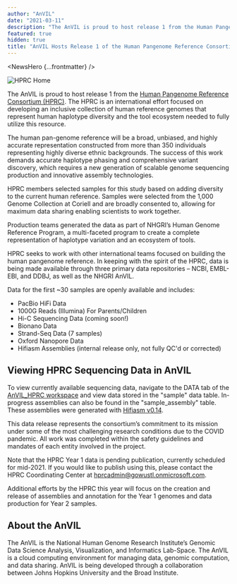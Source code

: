 ```yaml
---
author: "AnVIL"
date: "2021-03-11"
description: "The AnVIL is proud to host release 1 from the Human Pangenome Reference Consortium (HPRC). The HPRC is an international effort focused on developing an inclusive collection of human reference genomes that represent human haplotype diversity and the tool ecosystem needed to fully utilize this resource."
featured: true
hidden: true
title: "AnVIL Hosts Release 1 of the Human Pangenome Reference Consortium Data"
---
```


<NewsHero {...frontmatter} />

![HPRC Home](/consortia/news/hprc-home.png)

The AnVIL is proud to host release 1 from the [Human Pangenome Reference Consortium (HPRC)](https://humanpangenome.org/year-1-sequencing-data-release/). The HPRC is an international effort focused on developing an inclusive collection of human reference genomes that represent human haplotype diversity and the tool ecosystem needed to fully utilize this resource.

The human pan-genome reference will be a broad, unbiased, and highly accurate representation constructed from more than 350 individuals representing highly diverse ethnic backgrounds. The success of this work demands accurate haplotype phasing and comprehensive variant discovery, which requires a new generation of scalable genome sequencing production and innovative assembly technologies.

HPRC members selected samples for this study based on adding diversity to the current human reference. Samples were selected from the 1,000 Genome Collection at Coriell and are broadly consented to, allowing for maximum data sharing enabling scientists to work together.

Production teams generated the data as part of NHGRI’s Human Genome Reference Program, a multi-faceted program to create a complete representation of haplotype variation and an ecosystem of tools.

HPRC seeks to work with other international teams focused on building the human pangenome reference. In keeping with the spirit of the HPRC, data is being made available through three primary data repositories – NCBI, EMBL-EBI, and DDBJ, as well as the NHGRI AnVIL.

Data for the first ~30 samples are openly available and includes:

- PacBio HiFi Data
- 1000G Reads (Illumina) For Parents/Children
- Hi-C Sequencing Data (coming soon!)
- Bionano Data
- Strand-Seq Data (7 samples)
- Oxford Nanopore Data
- Hifiasm Assemblies (internal release only, not fully QC'd or corrected)

## Viewing HPRC Sequencing Data in AnVIL

To view currently available sequencing data, navigate to the DATA tab of the [AnVIL_HPRC workspace](https://anvil.terra.bio/#workspaces/anvil-datastorage/AnVIL_HPRC) and view data stored in the "sample" data table. In-progress assemblies can also be found in the "sample_assembly" table. These assemblies were generated with [Hifiasm v0.14](https://github.com/chhylp123/hifiasm).

This data release represents the consortium’s commitment to its mission under some of the most challenging research conditions due to the COVID pandemic. All work was completed within the safety guidelines and mandates of each entity involved in the project.

Note that the HPRC Year 1 data is pending publication, currently scheduled for mid-2021. If you would like to publish using this, please contact the HPRC Coordinating Center at [hprcadmin@gowustl.onmicrosoft.com](mailto:hprcadmin@gowustl.onmicrosoft.com).

Additional efforts by the HPRC this year will focus on the creation and release of assemblies and annotation for the Year 1 genomes and data production for Year 2 samples.

## About the AnVIL

The AnVIL is the National Human Genome Research Institute’s Genomic Data Science Analysis, Visualization, and Informatics Lab-Space. The AnVIL is a cloud computing environment for managing data, genomic computation, and data sharing. AnVIL is being developed through a collaboration between Johns Hopkins University and the Broad Institute.
